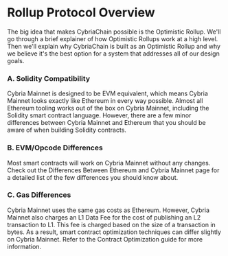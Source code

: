 # Rollup Protocol Overview

The big idea that makes CybriaChain possible is the Optimistic Rollup. We'll go through a brief explainer of how Optimistic Rollups work at a high level. Then we'll explain why CybriaChain is built as an Optimistic Rollup and why we believe it's the best option for a system that addresses all of our design goals.

### A. Solidity Compatibility
Cybria Mainnet is designed to be EVM equivalent, which means Cybria Mainnet looks exactly like Ethereum in every way possible. Almost all Ethereum tooling works out of the box on Cybria Mainnet, including the Solidity smart contract language. However, there are a few minor differences between Cybria Mainnet and Ethereum that you should be aware of when building Solidity contracts.

### B. EVM/Opcode Differences
Most smart contracts will work on Cybria Mainnet without any changes. Check out the Differences Between Ethereum and Cybria Mainnet page for a detailed list of the few differences you should know about.

### C. Gas Differences
Cybria Mainnet uses the same gas costs as Ethereum. However, Cybria Mainnet also charges an L1 Data Fee for the cost of publishing an L2 transaction to L1. This fee is charged based on the size of a transaction in bytes. As a result, smart contract optimization techniques can differ slightly on Cybria Mainnet. Refer to the Contract Optimization guide for more information.